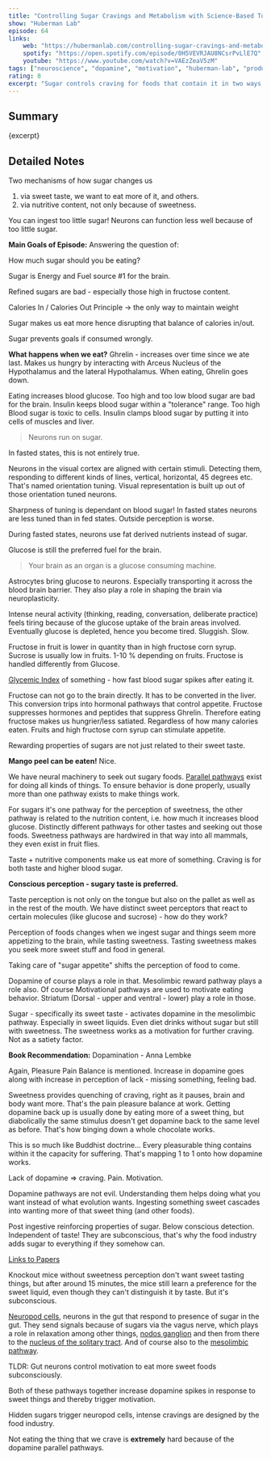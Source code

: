 ```yaml
---
title: "Controlling Sugar Cravings and Metabolism with Science-Based Tools"
show: "Huberman Lab"
episode: 64
links:
    web: "https://hubermanlab.com/controlling-sugar-cravings-and-metabolism-with-science-based-tools/"
    spotify: "https://open.spotify.com/episode/0H5VEVRJAU8NCsrPvLlE7Q"
    youtube: "https://www.youtube.com/watch?v=VAEzZeaV5zM"
tags: ["neuroscience", "dopamine", "motivation", "huberman-lab", "productivity", "self-improvement", "health", "good-life"]
rating: 8
excerpt: "Sugar controls craving for foods that contain it in two ways. The rise in blood sugar in the gut and stomach as well as the sweet taste. Both are heavily used by the food industry, since both make us consume more, stop eating later, feeling full later, and develop preferences towards the food that has more sugar \"hidden\" in it."
---
```


## Summary 

<p>{excerpt}</p>

## Detailed Notes 

Two mechanisms of how sugar changes us 
1. via sweet taste, we want to eat more of it, and others.
2. via nutritive content, not only because of sweetness.

You can ingest too little sugar! Neurons can function less well because of too little sugar.

**Main Goals of Episode:**
Answering the question of:

How much sugar should you be eating?

Sugar is Energy and Fuel source #1 for the brain. 

Refined sugars are bad - especially those high in fructose content. 

Calories In / Calories Out Principle -> the only way to maintain weight

Sugar makes us eat more hence disrupting that balance of calories in/out. 

Sugar prevents goals if consumed wrongly. 

**What happens when we eat?**
Ghrelin - increases over time since we ate last. Makes us hungry by interacting with Arceus Nucleus of the Hypothalamus and the lateral Hypothalamus. When eating, Ghrelin goes down. 

Eating increases blood glucose. Too high and too low blood sugar are bad for the brain. Insulin keeps blood sugar within a "tolerance" range. Too high Blood sugar is toxic to cells. Insulin clamps blood sugar by putting it into cells of muscles and liver. 

> Neurons run on sugar. 

In fasted states, this is not entirely true.

Neurons in the visual cortex are aligned with certain stimuli. Detecting them, responding to different kinds of lines, vertical, horizontal, 45 degrees etc. That's named orientation tuning. Visual representation is built up out of those orientation tuned neurons. 

Sharpness of tuning is dependant on blood sugar! In fasted states neurons are less tuned than in fed states. Outside perception is worse. 

During fasted states, neurons use fat derived nutrients instead of sugar. 

Glucose is still the preferred fuel for the brain.

> Your brain as an organ is a glucose consuming machine. 

Astrocytes bring glucose to neurons. Especially transporting it across the blood brain barrier. They also play a role in shaping the brain via neuroplasticity.

Intense neural activity (thinking, reading, conversation, deliberate practice) feels tiring because of the glucose uptake of the brain areas involved. Eventually glucose is depleted, hence you become tired. Sluggish. Slow. 

Fructose in fruit is lower in quantity than in high fructose corn syrup. Sucrose is usually low in fruits. 1-10 % depending on fruits. Fructose is handled differently from Glucose. 

[Glycemic Index](#TODO) of something - how fast blood sugar spikes after eating it. 

Fructose can not go to the brain directly. It has to be converted in the liver. This conversion trips into hormonal pathways that control appetite. Fructose suppresses hormones and peptides that suppress Ghrelin. Therefore eating fructose makes us hungrier/less satiated. Regardless of how many calories eaten. Fruits and high fructose corn syrup can stimulate appetite. 

Rewarding properties of sugars are not just related to their sweet taste. 

**Mango peel can be eaten!** Nice. 

We have neural machinery to seek out sugary foods. [Parallel pathways](#TODO) exist for doing all kinds of things. To ensure behavior is done properly, usually more than one pathway exists to make things work. 

For sugars it's one pathway for the perception of sweetness, the other pathway is related to the nutrition content, i.e. how much it increases blood glucose. Distinctly different pathways for other tastes and seeking out those foods. Sweetness pathways are hardwired in that way into all mammals, they even exist in fruit flies. 

Taste + nutritive components make us eat more of something. Craving is for both taste and higher blood sugar.

**Conscious perception - sugary taste is preferred.**

Taste perception is not only on the tongue but also on the pallet as well as in the rest of the mouth. We have distinct sweet perceptors that react to certain molecules (like glucose and sucrose) - how do they work?

Perception of foods changes when we ingest sugar and things seem more appetizing to the brain, while tasting sweetness. Tasting sweetness makes you seek more sweet stuff and food in general. 

Taking care of "sugar appetite" shifts the perception of food to come. 

Dopamine of course plays a role in that. Mesolimbic reward pathway plays a role also. Of course Motivational pathways are used to motivate eating behavior. Striatum (Dorsal - upper and ventral - lower) play a role in those. 

Sugar - specifically its sweet taste - activates dopamine in the mesolimbic pathway. Especially in sweet liquids. Even diet drinks without sugar but still with sweetness. The sweetness works as a motivation for further craving. Not as a satiety factor. 

**Book Recommendation:** Dopamination - Anna Lembke

Again, Pleasure Pain Balance is mentioned. Increase in dopamine goes along with increase in perception of lack - missing something, feeling bad. 

Sweetness provides quenching of craving, right as it pauses, brain and body want more. That's the pain pleasure balance at work. Getting dopamine back up is usually done by eating more of a sweet thing, but diabolically the same stimulus doesn't get dopamine back to the same level as before. That's how binging down a whole chocolate works. 

This is so much like Buddhist doctrine... Every pleasurable thing contains within it the capacity for suffering. That's mapping 1 to 1 onto how dopamine works.

Lack of dopamine => craving. Pain. Motivation. 

Dopamine pathways are not evil. Understanding them helps doing what you want instead of what evolution wants. Ingesting something sweet cascades into wanting more of that sweet thing (and other foods). 

Post ingestive reinforcing properties of sugar. Below conscious detection. Independent of taste! They are subconscious, that's why the food industry adds sugar to everything if they somehow can. 

[Links to Papers](#TODO)

Knockout mice without sweetness perception don't want sweet tasting things, but after around 15 minutes, the mice still learn a preference for the sweet liquid, even though they can't distinguish it by taste. But it's subconscious. 

[Neuropod cells](#TODO), neurons in the gut that respond to presence of sugar in the gut. They send signals because of sugars via the vagus nerve, which plays a role in relaxation among other things, [nodos ganglion](#TODO) and then from there to the [nucleus of the solitary tract](#TODO). And of course also to the [mesolimbic pathway](#TODO). 

TLDR: Gut neurons control motivation to eat more sweet foods subconsciously. 

Both of these pathways together increase dopamine spikes in response to sweet things and thereby trigger motivation. 

Hidden sugars trigger neuropod cells, intense cravings are designed by the food industry. 

Not eating the thing that we crave is **extremely** hard because of the dopamine parallel pathways. 
